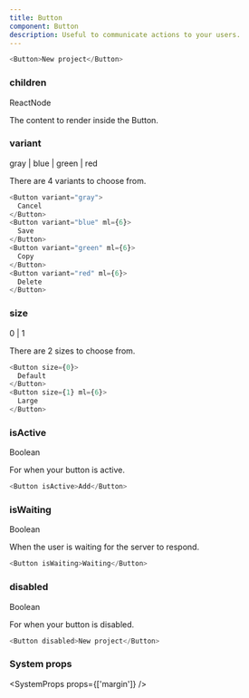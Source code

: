 ```yaml
---
title: Button
component: Button
description: Useful to communicate actions to your users.
---
```


```js live
<Button>New project</Button>
```

### children

<Prop>ReactNode</Prop>

The content to render inside the Button.

### variant

<Prop isOptional default="gray">
  gray | blue | green | red
</Prop>

There are 4 variants to choose from.

```js live
<Button variant="gray">
  Cancel
</Button>
<Button variant="blue" ml={6}>
  Save
</Button>
<Button variant="green" ml={6}>
  Copy
</Button>
<Button variant="red" ml={6}>
  Delete
</Button>
```

### size

<Prop isOptional default="0">
  0 | 1
</Prop>

There are 2 sizes to choose from.

```js live
<Button size={0}>
  Default
</Button>
<Button size={1} ml={6}>
  Large
</Button>
```

### isActive

<Prop isOptional>Boolean</Prop>

For when your button is active.

```js live
<Button isActive>Add</Button>
```

### isWaiting

<Prop isOptional>Boolean</Prop>

When the user is waiting for the server to respond.

```js live
<Button isWaiting>Waiting</Button>
```

### disabled

<Prop isOptional>Boolean</Prop>

For when your button is disabled.

```js live
<Button disabled>New project</Button>
```

### System props

<SystemProps props={['margin']} />

